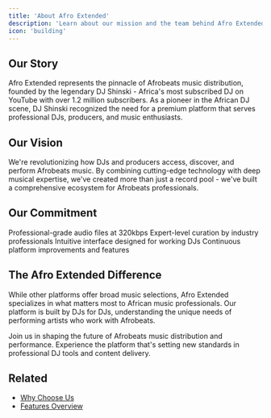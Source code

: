 ```yaml
---
title: 'About Afro Extended'
description: 'Learn about our mission and the team behind Afro Extended'
icon: 'building'
---
```


## Our Story

Afro Extended represents the pinnacle of Afrobeats music distribution, founded by the legendary DJ Shinski - Africa's most subscribed DJ on YouTube with over 1.2 million subscribers. As a pioneer in the African DJ scene, DJ Shinski recognized the need for a premium platform that serves professional DJs, producers, and music enthusiasts.

## Our Vision

We're revolutionizing how DJs and producers access, discover, and perform Afrobeats music. By combining cutting-edge technology with deep musical expertise, we've created more than just a record pool - we've built a comprehensive ecosystem for Afrobeats professionals.

## Our Commitment

<CardGroup cols={2}>
  <Card title="Audio Quality" icon="waveform">
    Professional-grade audio files at 320kbps
  </Card>
  <Card title="Content Curation" icon="stars">
    Expert-level curation by industry professionals
  </Card>
  <Card title="User Experience" icon="browser">
    Intuitive interface designed for working DJs
  </Card>
  <Card title="Innovation" icon="rocket">
    Continuous platform improvements and features
  </Card>
</CardGroup>

## The Afro Extended Difference

While other platforms offer broad music selections, Afro Extended specializes in what matters most to African music professionals. Our platform is built by DJs for DJs, understanding the unique needs of performing artists who work with Afrobeats.

<Note>
Join us in shaping the future of Afrobeats music distribution and performance. Experience the platform that's setting new standards in professional DJ tools and content delivery.
</Note>

## Related
- [Why Choose Us](/about/why-choose-us)
- [Features Overview](/features)

